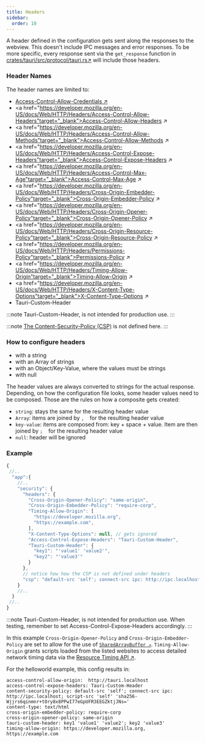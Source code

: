```yaml
---
title: Headers
sidebar:
  order: 10
---
```


A header defined in the configuration gets sent along the responses to the webview.
This doesn't include IPC messages and error responses.
To be more specific, every response sent via the `get_response` function in 
<a href="https://github.com/tauri-apps/tauri/blob/8e8312bb8201ccc609e4bbc1a990bdc314daa00f/crates/tauri/src/protocol/tauri.rs#L103" target="_blank">crates/tauri/src/protocol/tauri.rs↗</a>
will include those headers.

### Header Names
The header names are limited to:

- <a href="https://developer.mozilla.org/en-US/docs/Web/HTTP/Headers/Access-Control-Allow-Credentials"  target="_blank">Access-Control-Allow-Credentials ↗</a>
- <a href="https://developer.mozilla.org/en-US/docs/Web/HTTP/Headers/Access-Control-Allow-Headers"target="_blank">Access-Control-Allow-Headers ↗</a>
- <a href="https://developer.mozilla.org/en-US/docs/Web/HTTP/Headers/Access-Control-Allow-Methods"target="_blank">Access-Control-Allow-Methods ↗</a>
- <a href="https://developer.mozilla.org/en-US/docs/Web/HTTP/Headers/Access-Control-Expose-Headers"target="_blank">Access-Control-Expose-Headers ↗</a>
- <a href="https://developer.mozilla.org/en-US/docs/Web/HTTP/Headers/Access-Control-Max-Age"target="_blank">Access-Control-Max-Age ↗</a>
- <a href="https://developer.mozilla.org/en-US/docs/Web/HTTP/Headers/Cross-Origin-Embedder-Policy"target="_blank">Cross-Origin-Embedder-Policy ↗</a>
- <a href="https://developer.mozilla.org/en-US/docs/Web/HTTP/Headers/Cross-Origin-Opener-Policy"target="_blank">Cross-Origin-Opener-Policy ↗</a>
- <a href="https://developer.mozilla.org/en-US/docs/Web/HTTP/Headers/Cross-Origin-Resource-Policy"target="_blank">Cross-Origin-Resource-Policy ↗</a>
- <a href="https://developer.mozilla.org/en-US/docs/Web/HTTP/Headers/Permissions-Policy"target="_blank">Permissions-Policy ↗</a>
- <a href="https://developer.mozilla.org/en-US/docs/Web/HTTP/Headers/Timing-Allow-Origin"target="_blank">Timing-Allow-Origin ↗</a>
- <a href="https://developer.mozilla.org/en-US/docs/Web/HTTP/Headers/X-Content-Type-Options"target="_blank">X-Content-Type-Options ↗</a>
- Tauri-Custom-Header

:::note
Tauri-Custom-Header, is not intended for production use.
:::

:::note
<a href="../csp/">The Content-Security-Policy (CSP)</a>  is not defined here.
:::

### How to configure headers
 - with a string
 - with an Array of strings
 - with an Object/Key-Value, where the values must be strings
 - with null

The header values are always converted to strings for the actual response. Depending, on how the configuration file looks, some header values need to be composed.
Those are the rules on how a composite gets created:
  - `string`: stays the same for the resulting header value
  - `Array`: items are joined by `, `  for the resulting header value
  - `key-value`: items are composed from: key + space + value. Item are then joined by `; `  for the resulting header value
  - `null`: header will be ignored

### Example 

```javascript title="src-tauri/tauri.conf.json"
{
 //..
  "app":{
    //..
    "security": {
      "headers": {
        "Cross-Origin-Opener-Policy": "same-origin",
        "Cross-Origin-Embedder-Policy": "require-corp",
        "Timing-Allow-Origin": [
          "https://developer.mozilla.org",
          "https://example.com",
        ],
        "X-Content-Type-Options": null, // gets ignored
        "Access-Control-Expose-Headers": "Tauri-Custom-Header",
        "Tauri-Custom-Header": {
          "key1": "'value1' 'value2'",
          "key2": "'value3'"
        }
      },
      // notice how how the CSP is not defined under headers
      "csp": "default-src 'self'; connect-src ipc: http://ipc.localhost",
    }
    //..
  }
 //..
}
```

:::note
Tauri-Custom-Header, is not intended for production use.
When testing, remember to set Access-Control-Expose-Headers accordingly. 
:::

In this example `Cross-Origin-Opener-Policy` and `Cross-Origin-Embedder-Policy` are set to
allow for the use of <a href="https://developer.mozilla.org/en-US/docs/Web/JavaScript/Reference/Global_Objects/SharedArrayBuffer" target="_blank">`SharedArrayBuffer ↗`</a>.
`Timing-Allow-Origin` grants scripts loaded from the listed websites to access detailed network timing data via the <a href="https://developer.mozilla.org/en-US/docs/Web/API/Performance_API/Resource_timing" target="_blank">Resource Timing API ↗</a>.


For the helloworld example, this config results in:
```http
access-control-allow-origin:  http://tauri.localhost
access-control-expose-headers: Tauri-Custom-Header
content-security-policy: default-src 'self'; connect-src ipc: http://ipc.localhost; script-src 'self' 'sha256-Wjjrs6qinmnr+tOry8x8PPwI77eGpUFR3EEGZktjJNs='
content-type: text/html
cross-origin-embedder-policy: require-corp
cross-origin-opener-policy: same-origin
tauri-custom-header: key1 'value1' 'value2'; key2 'value3'
timing-allow-origin: https://developer.mozilla.org, https://example.com
```
